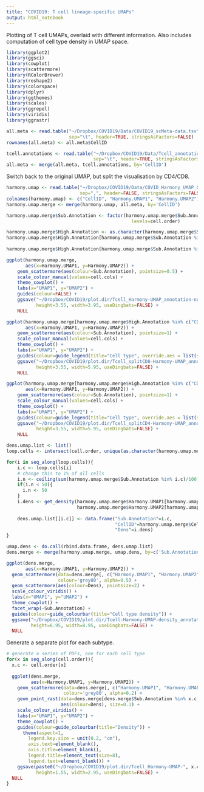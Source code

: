 ```yaml
---
title: "COVID19: T cell lineage-specific UMAPs"
output: html_notebook
---
```


Plotting of T cell UMAPs, overlaid with different information. Also includes computation of cell type density in UMAP space.


```r
library(ggplot2)
library(ggsci)
library(cowplot)
library(scattermore)
library(RColorBrewer)
library(reshape2)
library(colorspace)
library(dplyr)
library(ggthemes)
library(scales)
library(ggrepel)
library(viridis)
library(ggrastr)
```


```r
all.meta <- read.table("~/Dropbox/COVID19/Data/COVID19_scMeta-data.tsv",
                       sep="\t", header=TRUE, stringsAsFactors=FALSE)
rownames(all.meta) <- all.meta$CellID

tcell.annotations <- read.table("~/Dropbox/COVID19/Data/Tcell_annotations_ext.tsv",
                                sep="\t", header=TRUE, stringsAsFactors=FALSE)
all.meta <- merge(all.meta, tcell.annotations, by='CellID')
```

Switch back to the original UMAP, but split the visualisation by CD4/CD8.


```r
harmony.umap <- read.table("~/Dropbox/COVID19/Data/COVID_Harmony_UMAP_OnlyT_TonlyHVGs.csv",
                           sep=",", header=FALSE, stringsAsFactors=FALSE)
colnames(harmony.umap) <- c("CellID", "Harmony.UMAP1", "Harmony.UMAP2")
harmony.umap.merge <- merge(harmony.umap, all.meta, by='CellID')

harmony.umap.merge$Sub.Annotation <- factor(harmony.umap.merge$Sub.Annotation,
                                              levels=cell.order)

harmony.umap.merge$High.Annotation <- as.character(harmony.umap.merge$Sub.Annotation)
harmony.umap.merge$High.Annotation[harmony.umap.merge$Sub.Annotation %in% c("CD4.Naive", "CD4.CM", "CD4.EM", "CD4.IL22", "CD4.Prolif", "CD4.Th2",
                                                                            "CD4.Th17", "CD4.Th1", "CD4.Tfh", "Treg")] <- "CD4"
harmony.umap.merge$High.Annotation[harmony.umap.merge$Sub.Annotation %in% c("CD8.Naive", "CD8.Prolif", "CD8.TE", "CD8.EM", "CD8.CM")] <- "CD8"

```

```r
ggplot(harmony.umap.merge,
       aes(x=Harmony.UMAP1, y=Harmony.UMAP2)) +
    geom_scattermore(aes(colour=Sub.Annotation), pointsize=0.5) +
    scale_colour_manual(values=cell.cols) +
    theme_cowplot() +
    labs(x="UMAP1", y="UMAP2") +
    guides(colour=FALSE) +
    ggsave("~/Dropbox/COVID19/plot.dir/Tcell_Harmony-UMAP_annotation-nolegend.pdf",
           height=3.55, width=3.95, useDingbats=FALSE) +
    NULL
```


```r
ggplot(harmony.umap.merge[harmony.umap.merge$High.Annotation %in% c("CD8"), ],
       aes(x=Harmony.UMAP1, y=Harmony.UMAP2)) +
    geom_scattermore(aes(colour=Sub.Annotation), pointsize=1) +
    scale_colour_manual(values=cell.cols) +
    theme_cowplot() +
    labs(x="UMAP1", y="UMAP2") +
    guides(colour=guide_legend(title="Cell type", override.aes = list(size=3))) +
    ggsave("~/Dropbox/COVID19/plot.dir/Tcell_splitCD8-Harmony-UMAP_annotation.pdf",
           height=3.55, width=5.95, useDingbats=FALSE) +
    NULL
```


```r
ggplot(harmony.umap.merge[harmony.umap.merge$High.Annotation %in% c("CD4"), ],
       aes(x=Harmony.UMAP1, y=Harmony.UMAP2)) +
    geom_scattermore(aes(colour=Sub.Annotation), pointsize=1) +
    scale_colour_manual(values=cell.cols) +
    theme_cowplot() +
    labs(x="UMAP1", y="UMAP2") +
    guides(colour=guide_legend(title="Cell type", override.aes = list(size=3))) +
    ggsave("~/Dropbox/COVID19/plot.dir/Tcell_splitCD4-Harmony-UMAP_annotation.pdf",
           height=3.55, width=5.95, useDingbats=FALSE) +
    NULL
```




```r
dens.umap.list <- list()
loop.cells <- intersect(cell.order, unique(as.character(harmony.umap.merge$Sub.Annotation)))

for(i in seq_along(loop.cells)){
    i.c <- loop.cells[i]
    # change this to 1% of all cells
    i.n <- ceiling(sum(harmony.umap.merge$Sub.Annotation %in% i.c)/100)
    if(i.n < 50){
      i.n <- 50
    }
    i.dens <- get_density(harmony.umap.merge$Harmony.UMAP1[harmony.umap.merge$Sub.Annotation %in% i.c],
                          harmony.umap.merge$Harmony.UMAP2[harmony.umap.merge$Sub.Annotation %in% i.c], n=i.n)
    
    dens.umap.list[[i.c]] <- data.frame("Sub.Annotation"=i.c,
                                        "CellID"=harmony.umap.merge$CellID[harmony.umap.merge$Sub.Annotation %in% i.c],
                                        "Dens"=i.dens)
}

umap.dens <- do.call(rbind.data.frame, dens.umap.list)
dens.merge <- merge(harmony.umap.merge, umap.dens, by=c('Sub.Annotation', 'CellID'))
```



```r
ggplot(dens.merge,
       aes(x=Harmony.UMAP1, y=Harmony.UMAP2)) +
  geom_scattermore(data=dens.merge[, c("Harmony.UMAP1", "Harmony.UMAP2")],
                   colour='grey80', alpha=0.5) +
  geom_scattermore(aes(colour=Dens), pointsize=2) +
  scale_colour_viridis() +
  labs(x="UMAP1", y="UMAP2") +
  theme_cowplot() +
  facet_wrap(~Sub.Annotation) +
  guides(colour=guide_colourbar(title="Cell type density")) +
  ggsave("~/Dropbox/COVID19/plot.dir/Tcell-Harmony-UMAP-density_annotation.pdf",
         height=6.95, width=8.95, useDingbats=FALSE) +
  NULL
```

Generate a separate plot for each subtype.

```r
# generate a series of PDFs, one for each cell type
for(x in seq_along(cell.order)){
  x.c <- cell.order[x]
  
  ggplot(dens.merge,
         aes(x=Harmony.UMAP1, y=Harmony.UMAP2)) +
    geom_scattermore(data=dens.merge[, c("Harmony.UMAP1", "Harmony.UMAP2")],
                     colour='grey80', alpha=0.2) +
    geom_point_rast(data=dens.merge[dens.merge$Sub.Annotation %in% x.c, ],
                    aes(colour=Dens), size=0.1) +
    scale_colour_viridis() +
    labs(x="UMAP1", y="UMAP2") +
    theme_cowplot() +
    guides(colour=guide_colourbar(title="Density")) +
      theme(aspect=1,
        legend.key.size = unit(0.2, "cm"),
        axis.text=element_blank(),
        axis.title=element_blank(),
        legend.title=element_text(size=8),
        legend.text=element_blank()) +
    ggsave(paste0("~/Dropbox/COVID19/plot.dir/Tcell_Harmony-UMAP-", x.c, "_density_annotation.pdf"),
           height=1.55, width=2.95, useDingbats=FALSE) +
  NULL
}

```






